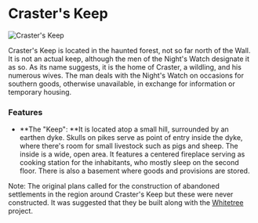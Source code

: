 

# Craster's Keep

<Image src="https://cdn.sanity.io/images/1as7cn02/production/b46f1fc7b34670523d7b9615c405862063cc41e6-3840x2160.jpg?w=976&h=350&fit=crop&crop=center&auto=format" alt="Craster's Keep" width={976} height={350}  />

<ProjectDetails
  floatRight
  region="Beyond the Wall"
  house="Free Folk"
  type="Keep"
  status="Completed"
  warp="/warp crasters"
  projectLead="JustCallMeJack"
  dateStarted="April 9, 2016"
  dateCompleted="April 9, 2016"
/>

Craster's Keep is located in the haunted forest, not so far north of the Wall. It is not an actual keep, although the men of the Night's Watch designate it as so. As its name suggests, it is the home of Craster, a wildling, and his numerous wives. The man deals with the Night's Watch on occasions for southern goods, otherwise unavailable, in exchange for information or temporary housing.  


### Features

* **The "Keep": **It is located atop a small hill, surrounded by an earthen dyke. Skulls on pikes serve as point of entry inside the dyke, where there's room for small livestock such as pigs and sheep. The inside is a wide, open area. It features a centered fireplace serving as cooking station for the inhabitants, who mostly sleep on the second floor. There is also a basement where goods and provisions are stored.

Note: The original plans called for the construction of abandoned settlements in the region around Craster's Keep but these were never constructed. It was suggested that they be built along with the [Whitetree](https://westeroscraft.com/wiki/beyond-the-wall/white-tree) project.